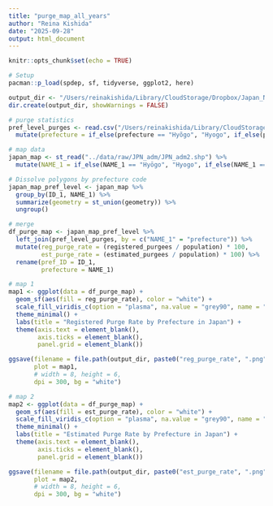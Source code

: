 ```yaml
---
title: "purge_map_all_years"
author: "Reina Kishida"
date: "2025-09-28"
output: html_document
---
```


```r
knitr::opts_chunk$set(echo = TRUE)
```

```r
# Setup
pacman::p_load(spdep, sf, tidyverse, ggplot2, here)

output_dir <- "/Users/reinakishida/Library/CloudStorage/Dropbox/Japan_Nation_Building/output/fig"
dir.create(output_dir, showWarnings = FALSE)
```


```r
# purge statistics
pref_level_purges <- read.csv("/Users/reinakishida/Library/CloudStorage/Dropbox/Japan_Nation_Building/data/raw/prefecture_level_purges.csv") %>% 
  mutate(prefecture = if_else(prefecture == "Hyõgo", "Hyogo", if_else(prefecture == "Kaganawa", "Kanagawa", prefecture)))

# map data
japan_map <- st_read("../data/raw/JPN_adm/JPN_adm2.shp") %>% 
  mutate(NAME_1 = if_else(NAME_1 == "Hyōgo", "Hyogo", if_else(NAME_1 == "Naoasaki", "Nagasaki", NAME_1)))

# Dissolve polygons by prefecture code
japan_map_pref_level <- japan_map %>%
  group_by(ID_1, NAME_1) %>%
  summarize(geometry = st_union(geometry)) %>%
  ungroup()

# merge
df_purge_map <- japan_map_pref_level %>%
  left_join(pref_level_purges, by = c("NAME_1" = "prefecture")) %>%
  mutate(reg_purge_rate = (registered_purgees / population) * 100,
         est_purge_rate = (estimated_purgees / population) * 100) %>% 
  rename(pref_ID = ID_1,
         prefecture = NAME_1) 

```



```r
# map 1
map1 <- ggplot(data = df_purge_map) +
  geom_sf(aes(fill = reg_purge_rate), color = "white") +
  scale_fill_viridis_c(option = "plasma", na.value = "grey90", name = "Registered Purge Rate (%)") +
  theme_minimal() +
  labs(title = "Registered Purge Rate by Prefecture in Japan") +
  theme(axis.text = element_blank(),
        axis.ticks = element_blank(),
        panel.grid = element_blank())

ggsave(filename = file.path(output_dir, paste0("reg_purge_rate", ".png")), 
       plot = map1, 
       # width = 8, height = 6, 
       dpi = 300, bg = "white")

```

```r
# map 2
map2 <- ggplot(data = df_purge_map) +
  geom_sf(aes(fill = est_purge_rate), color = "white") +
  scale_fill_viridis_c(option = "plasma", na.value = "grey90", name = "Estimated Purge Rate (%)") +
  theme_minimal() +
  labs(title = "Estimated Purge Rate by Prefecture in Japan") +
  theme(axis.text = element_blank(),
        axis.ticks = element_blank(),
        panel.grid = element_blank())

ggsave(filename = file.path(output_dir, paste0("est_purge_rate", ".png")), 
       plot = map2, 
       # width = 8, height = 6, 
       dpi = 300, bg = "white")

```

